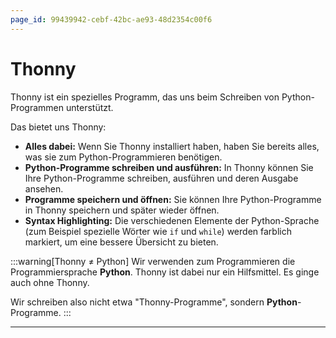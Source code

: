 ```yaml
---
page_id: 99439942-cebf-42bc-ae93-48d2354c00f6
---
```


# Thonny

Thonny ist ein spezielles Programm, das uns beim Schreiben von Python-Programmen unterstützt.

Das bietet uns Thonny:

- **Alles dabei:** Wenn Sie Thonny installiert haben, haben Sie bereits alles, was sie zum Python-Programmieren benötigen.
- **Python-Programme schreiben und ausführen:** In Thonny können Sie Ihre Python-Programme schreiben, ausführen und deren Ausgabe ansehen.
- **Programme speichern und öffnen:** Sie können Ihre Python-Programme in Thonny speichern und später wieder öffnen.
- **Syntax Highlighting:** Die verschiedenen Elemente der Python-Sprache (zum Beispiel spezielle Wörter wie `if` und `while`) werden farblich markiert, um eine bessere Übersicht zu bieten.

:::warning[Thonny ≠ Python] Wir verwenden zum Programmieren die Programmiersprache **Python**. Thonny ist dabei nur ein Hilfsmittel. Es ginge auch ohne Thonny.

Wir schreiben also nicht etwa "Thonny-Programme", sondern **Python**-Programme. :::

---
